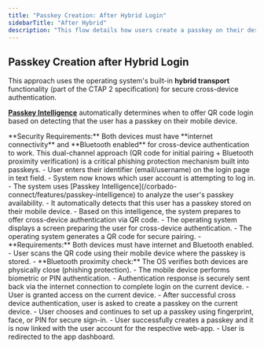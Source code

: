 ```yaml
---
title: "Passkey Creation: After Hybrid Login"
sidebarTitle: "After Hybrid"
description: "This flow details how users create a passkey on their desktop device after they logged in via cross-device authentication. Passkey Intelligence automatically determines when to offer QR code login."
---
```



## Passkey Creation after Hybrid Login

This approach uses the operating system's built-in **hybrid transport** functionality (part of the CTAP 2 specification) for secure cross-device authentication.

**[Passkey Intelligence](/corbado-connect/features/passkey-intelligence)** automatically determines when to offer QR code login based on detecting that the user has a passkey on their mobile device.

<Warning>
    **Security Requirements:** Both devices must have **internet connectivity** and **Bluetooth enabled** for cross-device authentication to work. This dual-channel approach (QR code for initial pairing + Bluetooth proximity verification) is a critical phishing protection mechanism built into passkeys.
</Warning>

<Tabs>
  <Tab title="macOS">
    <ToolingFrame 
        imageURL="/images/authentication-flow/web-app/desktop/append-after-hybrid-macos.png"
        caption="macOS passkey append after hybrid login"
        imageName="append-after-hybrid-macos.png"
    />
  </Tab>

<Tab title="Windows">
    <ToolingFrame 
        imageURL="/images/authentication-flow/web-app/desktop/append-after-hybrid-windows.png"
        caption="Windows passkey append after hybrid login"
        imageName="append-after-hybrid-windows.png"
    />
</Tab>
</Tabs>

<Steps>
    <Step title="User enters identifier">
        - User enters their identifier (email/username) on the login page in text field.
        - System now knows which user account is attempting to log in.
    </Step>
    <Step title="Passkey Intelligence determines cross-device authentication is available">
        - The system uses [Passkey Intelligence](/corbado-connect/features/passkey-intelligence) to analyze the user's passkey availability.
        - It automatically detects that this user has a passkey stored on their mobile device.
        - Based on this intelligence, the system prepares to offer cross-device authentication via QR code.
    </Step>
    <Step title="OS displays QR code screen">
        - The operating system displays a screen preparing the user for cross-device authentication.
        - The operating system generates a QR code for secure pairing.
        - **Requirements:** Both devices must have internet and Bluetooth enabled.
    </Step>
    <Step title="User scans QR and authenticates">
        - User scans the QR code using their mobile device where the passkey is stored.
        - **Bluetooth proximity check:** The OS verifies both devices are physically close (phishing protection).
        - The mobile device performs biometric or PIN authentication.
    </Step>
    <Step title="Login completes on current device & passkey append initiates">
        - Authentication response is securely sent back via the internet connection to complete login on the current device.
        - User is granted access on the current device.
        - After successful cross device authentication, user is asked to create a passkey on the current device.
    </Step>
    <Step title="OS-native biometric modal appears">
        - User chooses and continues to set up a passkey using fingerprint, face, or PIN for secure sign-in.
    </Step>
    <Step title="Passkey creation successful">
        - User successfully creates a passkey and it is now linked with the user account for the respective web-app.
    </Step>
    <Step title="Redirection to app dashboard">
        - User is redirected to the app dashboard.
    </Step>

</Steps>
